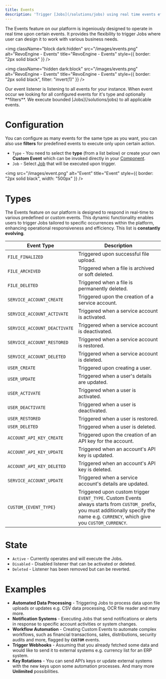 ```yaml
---
title: Events
description: 'Trigger [Jobs](/solutions/jobs) using real time events effortlessly.'
---
```


The Events feature on our platform is ingeniously designed to operate in real time upon certain events.
It provides the flexibility to trigger Jobs where user can design it to work with various business needs.

<img
    className="block dark:hidden"
    src="/images/events.png"
    alt="RevoEngine - Events"
    title="RevoEngine - Events"
    style={{ border: "2px solid black" }}
/>

<img
    className="hidden dark:block"
    src="/images/events.png"
    alt="RevoEngine - Events"
    title="RevoEngine - Events"
    style={{ border: "2px solid black", filter: "invert(1)" }}
/>

<Steps>
    <Step title="Firstly">
        Our event listener is listening to all events for your instance.
    </Step>
    <Step title="Secondly">
        When event occur we looking for all configured events for it's type and optionally **filters**.
    </Step>
    <Step title="Lastly">
        We execute bounded [Jobs](/solutions/jobs) to all applicable events.
    </Step>
</Steps>

# Configuration

<Note>You can configure as many events for the same type as you want, you can also use **filters** for predefined events to execute only upon certain action.</Note>

- `Type` - You need to select the **type** (from a list below) or create your own **Custom Event** which can be invoked directly in your [Component](/components).
- `Job` - Select [Job](/solutions/jobs) that will be executed upon trigger.

<img
    src="/images/event.png"
    alt="Event"
    title="Event"
    style={{ border: "2px solid black", width: "500px" }}
/>

# Types

<Tip>The Events feature on our platform is designed to respond in real-time to various predefined or custom events. This dynamic functionality enables users to trigger Jobs tailored to specific occurrences within the platform, enhancing operational responsiveness and efficiency. This list is **constantly evolving**.</Tip>

| Event Type                   | Description                                                                                                                                                                                             |
|------------------------------|---------------------------------------------------------------------------------------------------------------------------------------------------------------------------------------------------------|
| `FILE_FINALIZED`             | Triggered upon successful file upload.                                                                                                                                                                  |
| `FILE_ARCHIVED`              | Triggered when a file is archived  or soft deleted.                                                                                                                                                     |
| `FILE_DELETED`               | Triggered when a file is permanently deleted.                                                                                                                                                           |
| `SERVICE_ACCOUNT_CREATE`     | Triggered upon the creation of a service account.                                                                                                                                                       |
| `SERVICE_ACCOUNT_ACTIVATE`   | Triggered when a service account is activated.                                                                                                                                                          |
| `SERVICE_ACCOUNT_DEACTIVATE` | Triggered when a service account is deactivated.                                                                                                                                                        |
| `SERVICE_ACCOUNT_RESTORED`   | Triggered when a service account is restored.                                                                                                                                                           |
| `SERVICE_ACCOUNT_DELETED`    | Triggered when a service account is deleted.                                                                                                                                                            |
| `USER_CREATE`                | Triggered upon creating a user.                                                                                                                                                                         |
| `USER_UPDATE`                | Triggered when a user's details are updated.                                                                                                                                                            |
| `USER_ACTIVATE`              | Triggered when a user is activated.                                                                                                                                                                     |
| `USER_DEACTIVATE`            | Triggered when a user is deactivated.                                                                                                                                                                   |
| `USER_RESTORED`              | Triggered when a user is restored.                                                                                                                                                                      |
| `USER_DELETED`               | Triggered when a user is deleted.                                                                                                                                                                       |
| `ACCOUNT_API_KEY_CREATE`     | Triggered upon the creation of an API key for the account.                                                                                                                                              |
| `ACCOUNT_API_KEY_UPDATE`     | Triggered when an account's API key is updated.                                                                                                                                                         |
| `ACCOUNT_API_KEY_DELETED`    | Triggered when an account's API key is deleted.                                                                                                                                                         |
| `SERVICE_ACCOUNT_UPDATE`     | Triggered when a service account's details are updated.                                                                                                                                                 |
| `CUSTOM_{EVENT_TYPE}`        | Triggered upon custom trigger `EVENT_TYPE`.   <Note>Custom Events always starts from `CUSTOM_` prefix, you must additionally specify the name e.g. `CURRENCY`, which give you `CUSTOM_CURRENCY`.</Note> |

# State

- `Active` - Currently operates and will execute the Jobs.
- `Disabled` - Disabled listener that can be activated or deleted.
- `Deleted` - Listener has been removed but can be reverted.

# Examples

- **Automated Data Processing** - Triggering Jobs to process data upon file uploads or updates e.g. CSV data processing, OCR file reader and many more.
- **Notification Systems** - Executing Jobs that send notifications or alerts in response to specific account activities or system changes.
- **Workflow Automation** - Creating Custom Events to automate complex workflows, such as financial transactions, sales, distributions, security audits and more, flagged by **`CUSTOM`** events.
- **Trigger Webhooks** - Assuming that you already fetched some data and would like to send it to external systems e.g. currency list for an ERP system.
- **Key Rotations** - You can send API’s keys or update external systems with the new keys upon some automation processes.
And many more **Unlimited** possibilities.
